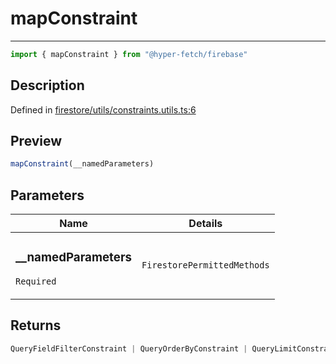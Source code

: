 

# mapConstraint

<div class="api-docs__separator" data-reactroot="">

---

</div><div class="api-docs__import" data-reactroot="">

```ts
import { mapConstraint } from "@hyper-fetch/firebase"
```

</div><div class="api-docs__section">

## Description

</div><div class="api-docs__description"><span class="api-docs__do-not-parse">



</span></div><p class="api-docs__definition">

Defined in [firestore/utils/constraints.utils.ts:6](https://github.com/BetterTyped/hyper-fetch/blob/cc329b91/packages/adapter-firebase/src/firestore/utils/constraints.utils.ts#L6)

</p><div class="api-docs__section">

## Preview

</div><div class="api-docs__preview fn">

```ts
mapConstraint(__namedParameters)
```

</div><div class="api-docs__section">

## Parameters

</div><div class="api-docs__parameters"><table><thead><tr><th>Name</th><th>Details</th></tr></thead><tbody><tr param-data="__namedParameters"><td class="api-docs__param-name required">

### \_\_namedParameters 

`Required`

</td><td class="api-docs__param-type">

`FirestorePermittedMethods`

</td></tr></tbody></table></div><div class="api-docs__section">

## Returns

</div><div class="api-docs__returns">

```ts
QueryFieldFilterConstraint | QueryOrderByConstraint | QueryLimitConstraint | QueryStartAtConstraint | QueryEndAtConstraint
```

</div>